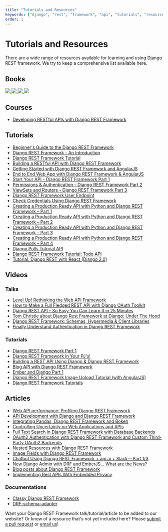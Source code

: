 ```yaml
---
title: "Tutorials and Resources"
keywords: ["django", "rest", "framework", "api", "tutorials", "resources"]
order: 1
---
```


# Tutorials and Resources

There are a wide range of resources available for learning and using Django REST framework. We try to keep a comprehensive list available here.

## Books

<div class="book-covers">
  <a class="book-cover" href="https://hellowebapp.com/order/">
    <img src="../../img/books/hwa-cover.png" />
  </a>
  <a
    class="book-cover"
    href="https://www.twoscoopspress.com/products/two-scoops-of-django-1-11"
  >
    <img src="../../img/books/tsd-cover.png" />
  </a>
  <a class="book-cover" href="https://djangoforapis.com">
    <img src="../../img/books/dfa-40-cover.jpg" />
  </a>
  <a
    class="book-cover"
    href="https://books.agiliq.com/projects/django-api-polls-tutorial/en/latest/"
  >
    <img src="../../img/books/bda-cover.png" />
  </a>
</div>

## Courses

- [Developing RESTful APIs with Django REST Framework][developing-restful-apis-with-django-rest-framework]

## Tutorials

- [Beginner's Guide to the Django REST Framework][beginners-guide-to-the-django-rest-framework]
- [Django REST Framework - An Introduction][drf-an-intro]
- [Django REST Framework Tutorial][drf-tutorial]
- [Building a RESTful API with Django REST Framework][building-a-restful-api-with-drf]
- [Getting Started with Django REST Framework and AngularJS][getting-started-with-django-rest-framework-and-angularjs]
- [End to End Web App with Django REST Framework & AngularJS][end-to-end-web-app-with-django-rest-framework-angularjs]
- [Start Your API - Django REST Framework Part 1][start-your-api-django-rest-framework-part-1]
- [Permissions & Authentication - Django REST Framework Part 2][permissions-authentication-django-rest-framework-part-2]
- [ViewSets and Routers - Django REST Framework Part 3][viewsets-and-routers-django-rest-framework-part-3]
- [Django REST Framework User Endpoint][django-rest-framework-user-endpoint]
- [Check Credentials Using Django REST Framework][check-credentials-using-django-rest-framework]
- [Creating a Production Ready API with Python and Django REST Framework – Part 1][creating-a-production-ready-api-with-python-and-drf-part1]
- [Creating a Production Ready API with Python and Django REST Framework – Part 2][creating-a-production-ready-api-with-python-and-drf-part2]
- [Creating a Production Ready API with Python and Django REST Framework – Part 3][creating-a-production-ready-api-with-python-and-drf-part3]
- [Creating a Production Ready API with Python and Django REST Framework – Part 4][creating-a-production-ready-api-with-python-and-drf-part4]
- [Django Polls Tutorial API][django-polls-api]
- [Django REST Framework Tutorial: Todo API][django-rest-framework-todo-api]
- [Tutorial: Django REST with React (Django 2.0)][django-rest-react-valentinog]

## Videos

### Talks

- [Level Up! Rethinking the Web API Framework][pycon-us-2017]
- [How to Make a Full Fledged REST API with Django OAuth Toolkit][full-fledged-rest-api-with-django-oauth-toolkit]
- [Django REST API - So Easy You Can Learn It in 25 Minutes][django-rest-api-so-easy]
- [Tom Christie about Django Rest Framework at Django: Under The Hood][django-under-hood-2014]
- [Django REST Framework: Schemas, Hypermedia & Client Libraries][pycon-uk-2016]
- [Finally Understand Authentication in Django REST Framework][django-con-2018]

### Tutorials

- [Django REST Framework Part 1][django-rest-framework-part-1-video]
- [Django REST Framework in Your PJ's!][drf-in-your-pjs]
- [Building a REST API Using Django & Django REST Framework][building-a-rest-api-using-django-and-drf]
- [Blog API with Django REST Framework][blog-api-with-drf]
- [Ember and Django Part 1][ember-and-django-part 1-video]
- [Django REST Framework Image Upload Tutorial (with AngularJS)][drf-image-upload-tutorial-with-angularjs]
- [Django REST Framework Tutorials][drf-tutorials]

## Articles

- [Web API performance: Profiling Django REST Framework][web-api-performance-profiling-django-rest-framework]
- [API Development with Django and Django REST Framework][api-development-with-django-and-django-rest-framework]
- [Integrating Pandas, Django REST Framework and Bokeh][integrating-pandas-drf-and-bokeh]
- [Controlling Uncertainty on Web Applications and APIs][controlling-uncertainty-on-web-apps-and-apis]
- [Full Text Search in Django REST Framework with Database Backends][full-text-search-in-drf]
- [OAuth2 Authentication with Django REST Framework and Custom Third-Party OAuth2 Backends][oauth2-authentication-with-drf]
- [Nested Resources with Django REST Framework][nested-resources-with-drf]
- [Image Fields with Django REST Framework][image-fields-with-drf]
- [Chatbot Using Django REST Framework + api.ai + Slack — Part 1/3][chatbot-using-drf-part1]
- [New Django Admin with DRF and EmberJS... What are the News?][new-django-admin-with-drf-and-emberjs]
- [Blog posts about Django REST Framework][medium-django-rest-framework]
- [Implementing Rest APIs With Embedded Privacy][doordash-implementing-rest-apis]

### Documentations

- [Classy Django REST Framework][cdrf.co]
- [DRF-schema-adapter][drf-schema]

Want your Django REST Framework talk/tutorial/article to be added to our website? Or know of a resource that's not yet included here? Please [submit a pull request][submit-pr] or [email us][anna-email]!

[beginners-guide-to-the-django-rest-framework]: https://code.tutsplus.com/tutorials/beginners-guide-to-the-django-rest-framework--cms-19786
[getting-started-with-django-rest-framework-and-angularjs]: https://blog.kevinastone.com/django-rest-framework-and-angular-js
[end-to-end-web-app-with-django-rest-framework-angularjs]: https://mourafiq.com/2013/07/01/end-to-end-web-app-with-django-angular-1.html
[start-your-api-django-rest-framework-part-1]: https://www.youtube.com/watch?v=hqo2kk91WpE
[permissions-authentication-django-rest-framework-part-2]: https://www.youtube.com/watch?v=R3xvUDUZxGU
[viewsets-and-routers-django-rest-framework-part-3]: https://www.youtube.com/watch?v=2d6w4DGQ4OU
[django-rest-framework-user-endpoint]: https://richardtier.com/2014/02/25/django-rest-framework-user-endpoint/
[check-credentials-using-django-rest-framework]: https://richardtier.com/2014/03/06/110/
[ember-and-django-part 1-video]: http://www.neckbeardrepublic.com/screencasts/ember-and-django-part-1
[django-rest-framework-part-1-video]: http://www.neckbeardrepublic.com/screencasts/django-rest-framework-part-1
[web-api-performance-profiling-django-rest-framework]: https://www.dabapps.com/blog/api-performance-profiling-django-rest-framework/
[api-development-with-django-and-django-rest-framework]: https://bnotions.com/news-and-insights/api-development-with-django-and-django-rest-framework/
[cdrf.co]: http://www.cdrf.co
[medium-django-rest-framework]: https://medium.com/django-rest-framework
[pycon-uk-2016]: https://www.youtube.com/watch?v=FjmiGh7OqVg
[django-under-hood-2014]: https://www.youtube.com/watch?v=3cSsbe-tA0E
[integrating-pandas-drf-and-bokeh]: https://web.archive.org/web/20180104205117/http://machinalis.com/blog/pandas-django-rest-framework-bokeh/
[controlling-uncertainty-on-web-apps-and-apis]: https://web.archive.org/web/20180104205043/https://machinalis.com/blog/controlling-uncertainty-on-web-applications-and-apis/
[full-text-search-in-drf]: https://web.archive.org/web/20180104205059/http://machinalis.com/blog/full-text-search-on-django-rest-framework/
[oauth2-authentication-with-drf]: https://web.archive.org/web/20180104205054/http://machinalis.com/blog/oauth2-authentication/
[nested-resources-with-drf]: https://web.archive.org/web/20180104205109/http://machinalis.com/blog/nested-resources-with-django/
[image-fields-with-drf]: https://web.archive.org/web/20180104205048/http://machinalis.com/blog/image-fields-with-django-rest-framework/
[chatbot-using-drf-part1]: https://chatbotslife.com/chatbot-using-django-rest-framework-api-ai-slack-part-1-3-69c7e38b7b1e#.g2aceuncf
[new-django-admin-with-drf-and-emberjs]: https://blog.levit.be/new-django-admin-with-emberjs-what-are-the-news/
[drf-schema]: https://drf-schema-adapter.readthedocs.io/en/latest/
[creating-a-production-ready-api-with-python-and-drf-part1]: https://www.andreagrandi.it/posts/creating-production-ready-api-python-django-rest-framework-part-1/
[creating-a-production-ready-api-with-python-and-drf-part2]: https://www.andreagrandi.it/posts/creating-a-production-ready-api-with-python-and-django-rest-framework-part-2/
[creating-a-production-ready-api-with-python-and-drf-part3]: https://www.andreagrandi.it/posts/creating-a-production-ready-api-with-python-and-django-rest-framework-part-3/
[creating-a-production-ready-api-with-python-and-drf-part4]: https://www.andreagrandi.it/posts/creating-a-production-ready-api-with-python-and-django-rest-framework-part-4/
[django-polls-api]: https://learndjango.com/tutorials/django-polls-tutorial-api
[django-rest-framework-todo-api]: https://learndjango.com/tutorials/django-rest-framework-tutorial-todo-api
[django-rest-api-so-easy]: https://www.youtube.com/watch?v=cqP758k1BaQ
[full-fledged-rest-api-with-django-oauth-toolkit]: https://www.youtube.com/watch?v=M6Ud3qC2tTk
[drf-in-your-pjs]: https://www.youtube.com/watch?v=xMtHsWa72Ww
[building-a-rest-api-using-django-and-drf]: https://www.youtube.com/watch?v=PwssEec3IRw
[drf-tutorials]: https://www.youtube.com/watch?v=axRCBgbOJp8&list=PLJtp8Jm8EDzjgVg9vVyIUMoGyqtegj7FH
[drf-image-upload-tutorial-with-angularjs]: https://www.youtube.com/watch?v=hMiNTCIY7dw&list=PLUe5s-xycYk_X0vDjYBmKuIya2a2myF8O
[blog-api-with-drf]: https://www.youtube.com/watch?v=XMu0T6L2KRQ&list=PLEsfXFp6DpzTOcOVdZF-th7BS_GYGguAS
[drf-an-intro]: https://realpython.com/blog/python/django-rest-framework-quick-start/
[drf-tutorial]: https://tests4geeks.com/django-rest-framework-tutorial/
[building-a-restful-api-with-drf]: https://agiliq.com/blog/2014/12/building-a-restful-api-with-django-rest-framework/
[submit-pr]: https://github.com/encode/django-rest-framework
[anna-email]: mailto:anna@django-rest-framework.org
[pycon-us-2017]: https://www.youtube.com/watch?v=Rk6MHZdust4
[django-rest-react-valentinog]: https://www.valentinog.com/blog/tutorial-api-django-rest-react/
[doordash-implementing-rest-apis]: https://doordash.engineering/2013/10/07/implementing-rest-apis-with-embedded-privacy/
[developing-restful-apis-with-django-rest-framework]: https://testdriven.io/courses/django-rest-framework/
[django-con-2018]: https://youtu.be/pY-oje5b5Qk?si=AOU6tLi0IL1_pVzq
